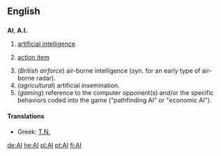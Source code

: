 {{see|ai}}
==English==

==={{initialism}}===
'''AI''', '''A.I.'''

# {{comptheory}} [[artificial intelligence]]
# {{management}} [[action item]]
# (''British airforce'') air-borne intelligence (syn. for an early type of air-borne radar).
# (''agricultural'') artificial insemination.
# (''gaming'') reference to the computer opponent(s) and/or the specific behaviors coded into the game ("pathfinding AI" or "economic AI"). 


====Translations====
*Greek: [[Τ.Ν.]]

[[de:AI]]
[[he:AI]]
[[pl:AI]]
[[pt:AI]]
[[fi:AI]]